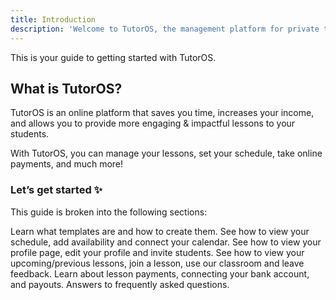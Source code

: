 ```yaml
---
title: Introduction
description: 'Welcome to TutorOS, the management platform for private tutors.'
---
```


This is your guide to getting started with TutorOS.

## What is TutorOS?

TutorOS is an online platform that saves you time, increases your income, and allows you to provide more engaging & impactful lessons to your students.

With TutorOS, you can manage your lessons, set your schedule, take online payments, and much more!

### Let’s get started ✨

This guide is broken into the following sections:

<CardGroup cols={2}>
  <Card
    title="Lesson Templates"
    icon="folder"
    href="templates/lesson-template-intro"
  >
    Learn what templates are and how to create them.
  </Card>
  <Card
    title="Schedule"
    icon="calendar"
    href="schedule/manage-availability"
  >
    See how to view your schedule, add availability and connect your calendar.
  </Card>
  <Card
    title="Profile"
    icon="user"
    href="profile/profile-page"
  >
    See how to view your profile page, edit your profile and invite students.
  </Card>
  <Card
    title="Managing Lessons"
    icon="book-open"
    color="#777FD7"
    href="lessons/viewing-lessons"
  >
    See how to view your upcoming/previous lessons, join a lesson, use our classroom and
    leave feedback.
  </Card>
  <Card
    title="Payments"
    icon="credit-card"
    href="payments/payments-intro"
  >
    Learn about lesson payments, connecting your bank account, and payouts.
  </Card>
  <Card
    title="FAQ"
    icon="question"
    href="faq/zoom-account"
  >
    Answers to frequently asked questions.
  </Card>
</CardGroup>
